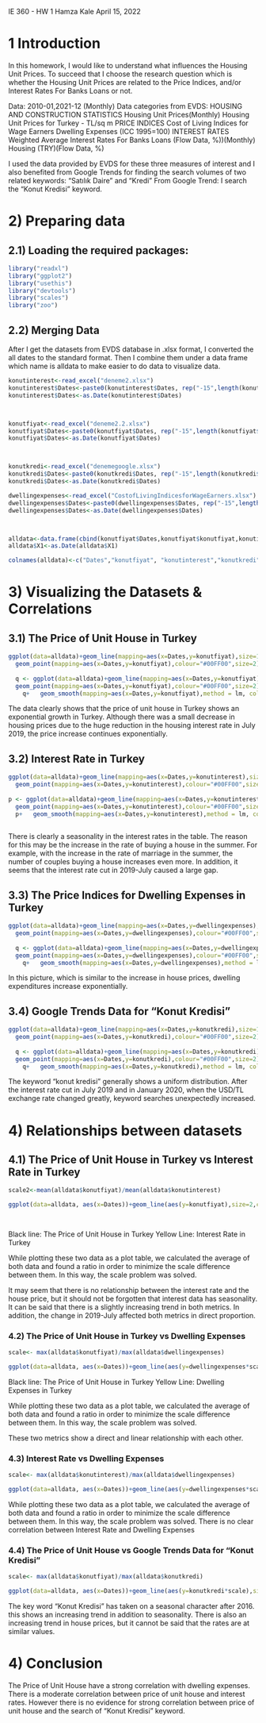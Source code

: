 IE 360 - HW 1
Hamza Kale
April 15, 2022

# 1 Introduction

In this homework, I would like to understand what influences the  Housing Unit Prices. To succeed that I choose the research question which is whether the Housing Unit Prices are related to the Price Indices, and/or  Interest Rates For Banks Loans or not. 

Data: 2010-01,2021-12 (Monthly)
Data categories from EVDS:
HOUSING AND CONSTRUCTION STATISTICS
 Housing Unit Prices(Monthly)
  Housing Unit Prices for Turkey - TL/sq m
PRICE INDICES
 Cost of Living Indices for Wage Earners
  	Dwelling Expenses (ICC 1995=100)
INTEREST RATES
 Weighted Average Interest Rates For Banks Loans (Flow Data, %))(Monthly)
  Housing (TRY)(Flow Data, %)

I used the data provided by EVDS for these three measures of interest and I also benefited from Google Trends for finding the search volumes of two related keywords: "Satılık Daire" and "Kredi"
From Google Trend:
 I search the "Konut Kredisi" keyword.

# 2) Preparing data
## 2.1) Loading the required packages:
```{r, echo=TRUE, message=FALSE, warning=FALSE, paged.print=FALSE}

library("readxl")
library("ggplot2")
library("usethis")
library("devtools")
library("scales")
library("zoo")

```

## 2.2) Merging Data

After I get the datasets from EVDS database in .xlsx format, I converted the all dates to the standard format. Then I combine them under a data frame which name is alldata to make easier to do data to visualize data.

```{r echo=TRUE, message=FALSE, warning=FALSE, paged.print=FALSE}
konutinterest<-read_excel("deneme2.xlsx")
konutinterest$Dates<-paste0(konutinterest$Dates, rep("-15",length(konutinterest$Dates)))
konutinterest$Dates<-as.Date(konutinterest$Dates)



konutfiyat<-read_excel("deneme2.2.xlsx")
konutfiyat$Dates<-paste0(konutfiyat$Dates, rep("-15",length(konutfiyat$Dates)))
konutfiyat$Dates<-as.Date(konutfiyat$Dates)



konutkredi<-read_excel("denemegoogle.xlsx")
konutkredi$Dates<-paste0(konutkredi$Dates, rep("-15",length(konutkredi$Dates)))
konutkredi$Dates<-as.Date(konutkredi$Dates)

dwellingexpenses<-read_excel("CostofLivingIndicesforWageEarners.xlsx")
dwellingexpenses$Dates<-paste0(dwellingexpenses$Dates, rep("-15",length(dwellingexpenses$Dates)))
dwellingexpenses$Dates<-as.Date(dwellingexpenses$Dates)



alldata<-data.frame(cbind(konutfiyat$Dates,konutfiyat$konutfiyat,konutinterest$konutinterest,konutkredi$konutkredi,dwellingexpenses$dwellingexpenses))
alldata$X1<-as.Date(alldata$X1)

colnames(alldata)<-c("Dates","konutfiyat", "konutinterest","konutkredi","dwellingexpenses")

```
# 3) Visualizing the Datasets & Correlations
## 3.1) The Price of Unit House in Turkey

```{r echo=TRUE, message=FALSE, warning=FALSE, paged.print=FALSE}
ggplot(data=alldata)+geom_line(mapping=aes(x=Dates,y=konutfiyat),size=1,colour="00FF00")+
  geom_point(mapping=aes(x=Dates,y=konutfiyat),colour="#00FF00",size=2)
  
  q <- ggplot(data=alldata)+geom_line(mapping=aes(x=Dates,y=konutfiyat),size=1,colour="00FF00")+
  geom_point(mapping=aes(x=Dates,y=konutfiyat),colour="#00FF00",size=2)
    q+   geom_smooth(mapping=aes(x=Dates,y=konutfiyat),method = lm, color = "yellow")

```

The data clearly shows that the price of unit house in Turkey shows an exponential growth in Turkey. Although there was a small decrease in housing prices due to the huge reduction in the housing interest rate in July 2019, the price increase continues exponentially.


## 3.2) Interest Rate in Turkey

```{r echo=TRUE, message=FALSE, warning=FALSE, paged.print=FALSE}
ggplot(data=alldata)+geom_line(mapping=aes(x=Dates,y=konutinterest),size=1,colour="00FF00")+
  geom_point(mapping=aes(x=Dates,y=konutinterest),colour="#00FF00",size=2)
  
p <- ggplot(data=alldata)+geom_line(mapping=aes(x=Dates,y=konutinterest),size=1,colour="00FF00")+
  geom_point(mapping=aes(x=Dates,y=konutinterest),colour="#00FF00",size=2)
  p+   geom_smooth(mapping=aes(x=Dates,y=konutinterest),method = lm, color = "yellow")
    
```

There is clearly a seasonality in the interest rates in the table. The reason for this may be the increase in the rate of buying a house in the summer. For example, with the increase in the rate of marriage in the summer, the number of couples buying a house increases even more. In addition, it seems that the interest rate cut in 2019-July caused a large gap.

## 3.3) The Price Indices for Dwelling Expenses in Turkey

```{r message=FALSE, warning=FALSE, paged.print=FALSE}
ggplot(data=alldata)+geom_line(mapping=aes(x=Dates,y=dwellingexpenses),size=1,colour="00FF00")+
  geom_point(mapping=aes(x=Dates,y=dwellingexpenses),colour="#00FF00",size=2)
  
  q <- ggplot(data=alldata)+geom_line(mapping=aes(x=Dates,y=dwellingexpenses),size=1,colour="00FF00")+
  geom_point(mapping=aes(x=Dates,y=dwellingexpenses),colour="#00FF00",size=2)
    q+   geom_smooth(mapping=aes(x=Dates,y=dwellingexpenses),method = lm, color = "yellow")
```

In this picture, which is similar to the increase in house prices, dwelling expenditures increase exponentially.

## 3.4) Google Trends Data for "Konut Kredisi"
```{r echo=TRUE, message=FALSE, warning=FALSE, paged.print=FALSE}
ggplot(data=alldata)+geom_line(mapping=aes(x=Dates,y=konutkredi),size=1,colour="00FF00")+
  geom_point(mapping=aes(x=Dates,y=konutkredi),colour="#00FF00",size=2)
  
  q <- ggplot(data=alldata)+geom_line(mapping=aes(x=Dates,y=konutkredi),size=1,colour="00FF00")+
  geom_point(mapping=aes(x=Dates,y=konutkredi),colour="#00FF00",size=2)
    q+   geom_smooth(mapping=aes(x=Dates,y=konutkredi),method = lm, color = "yellow")
```

The keyword "konut kredisi" generally shows a uniform distribution. After the interest rate cut in July 2019 and in January 2020, when the USD/TL exchange rate changed greatly, keyword searches unexpectedly increased.

# 4) Relationships between datasets
## 4.1) The Price of Unit House in Turkey vs  Interest Rate in Turkey
```{r message=FALSE, warning=FALSE, paged.print=FALSE}
scale2<-mean(alldata$konutfiyat)/mean(alldata$konutinterest)

ggplot(data=alldata, aes(x=Dates))+geom_line(aes(y=konutfiyat),size=2,colour="#00FF00")+ geom_line(aes(y=konutinterest*scale2))

  
```

Black line: The Price of Unit House in Turkey
Yellow Line: Interest Rate in Turkey

While plotting these two data as a plot table, we calculated the average of both data and found a ratio in order to minimize the scale difference between them. In this way, the scale problem was solved.

It may seem that there is no relationship between the interest rate and the house price, but it should not be forgotten that interest data has seasonality. It can be said that there is a slightly increasing trend in both metrics. In addition, the change in 2019-July affected both metrics in direct proportion.


### 4.2) The Price of Unit House in Turkey vs  Dwelling Expenses
```{r message=FALSE, warning=FALSE, paged.print=FALSE}
scale<- max(alldata$konutfiyat)/max(alldata$dwellingexpenses)

ggplot(data=alldata, aes(x=Dates))+geom_line(aes(y=dwellingexpenses*scale),size=2,colour="#00FF00")+ geom_line(aes(y=konutfiyat),size=2)


```


Black line: The Price of Unit House in Turkey
Yellow Line:  Dwelling Expenses in Turkey

While plotting these two data as a plot table, we calculated the average of both data and found a ratio in order to minimize the scale difference between them. In this way, the scale problem was solved.

These two metrics show a direct and linear relationship with each other.

### 4.3) Interest Rate vs Dwelling Expenses
```{r message=FALSE, warning=FALSE, paged.print=FALSE}
scale<- max(alldata$konutinterest)/max(alldata$dwellingexpenses)

ggplot(data=alldata, aes(x=Dates))+geom_line(aes(y=dwellingexpenses*scale),size=2,colour="#00FF00")+ geom_line(aes(y=konutinterest),size=2)
```

While plotting these two data as a plot table, we calculated the average of both data and found a ratio in order to minimize the scale difference between them. In this way, the scale problem was solved.
There is no clear correlation between Interest Rate and Dwelling Expenses

### 4.4) The Price of Unit House vs Google Trends Data for "Konut Kredisi"
```{r message=FALSE, warning=FALSE, paged.print=FALSE}
scale<- max(alldata$konutfiyat)/max(alldata$konutkredi)

ggplot(data=alldata, aes(x=Dates))+geom_line(aes(y=konutkredi*scale),size=2,colour="#00FF00")+ geom_line(aes(y=konutfiyat),size=2)
```

The key word "Konut Kredisi" has taken on a seasonal character after 2016. this shows an increasing trend in addition to seasonality. There is also an increasing trend in house prices, but it cannot be said that the rates are at similar values.

# 4) Conclusion


The Price of Unit House have a strong correlation with dwelling expenses.
There is a moderate correlation between price of unit house and interest rates.
However there is no evidence for strong correlation between price of unit house and the search of "Konut Kredisi" keyword.




